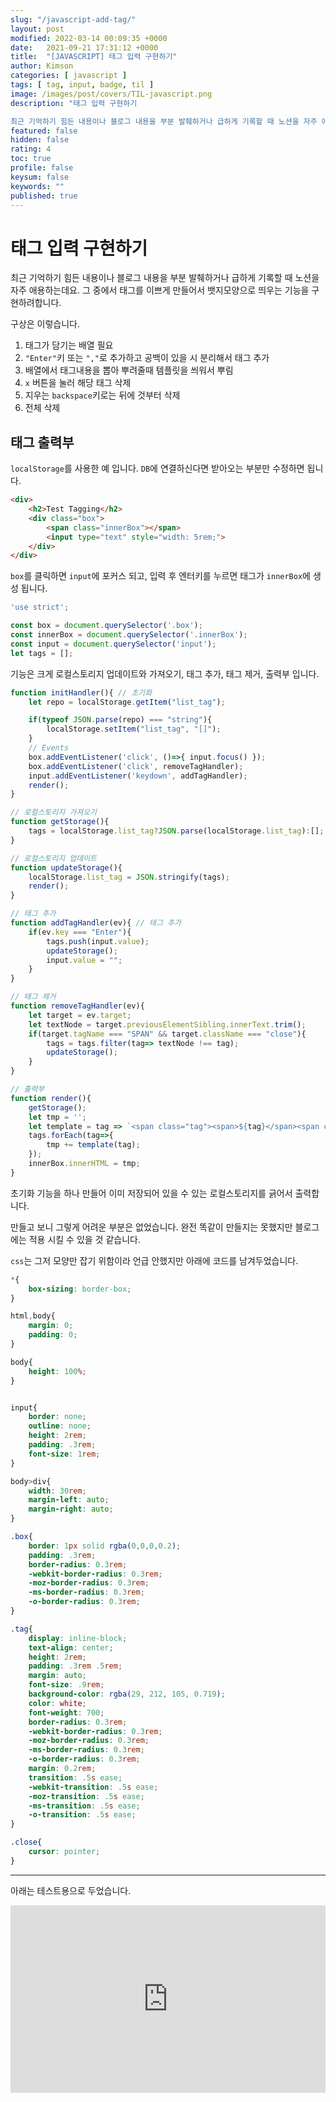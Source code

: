```yaml
---
slug: "/javascript-add-tag/"
layout: post
modified: 2022-03-14 00:09:35 +0000
date:   2021-09-21 17:31:12 +0000
title:  "[JAVASCRIPT] 태그 입력 구현하기"
author: Kimson
categories: [ javascript ]
tags: [ tag, input, badge, til ]
image: /images/post/covers/TIL-javascript.png
description: "태그 입력 구현하기

최근 기억하기 힘든 내용이나 블로그 내용을 부분 발췌하거나 급하게 기록할 때 노션을 자주 애용하는데요. 그 중에서 태그를 이쁘게 만들어서 뱃지모양으로 띄우는 기능을 구현하려합니다."
featured: false
hidden: false
rating: 4
toc: true
profile: false
keysum: false
keywords: ""
published: true
---
```


# 태그 입력 구현하기

최근 기억하기 힘든 내용이나 블로그 내용을 부분 발췌하거나 급하게 기록할 때 노션을 자주 애용하는데요. 그 중에서 태그를 이쁘게 만들어서 뱃지모양으로 띄우는 기능을 구현하려합니다.

구상은 이렇습니다.

1. 태그가 담기는 배열 필요
2. `"Enter"`키 또는 `","`로 추가하고 공백이 있을 시 분리해서 태그 추가
3. 배열에서 태그내용을 뽑아 뿌려줄때 템플릿을 씌워서 뿌림
4. `x` 버튼을 눌러 해당 태그 삭제
5. 지우는 `backspace`키로는 뒤에 것부터 삭제
6. 전체 삭제

## 태그 출력부

`localStorage`를 사용한 예 입니다. `DB`에 연결하신다면 받아오는 부분만 수정하면 됩니다.

```html
<div>
    <h2>Test Tagging</h2>
    <div class="box">
        <span class="innerBox"></span>
        <input type="text" style="width: 5rem;">
    </div>
</div>
```

`box`를 클릭하면 `input`에 포커스 되고, 입력 후 엔터키를 누르면 태그가 `innerBox`에 생성 됩니다.

```javascript
'use strict';

const box = document.querySelector('.box');
const innerBox = document.querySelector('.innerBox');
const input = document.querySelector('input');
let tags = [];
```

기능은 크게 로컬스토리지 업데이트와 가져오기, 태그 추가, 태그 제거, 출력부 입니다.

```javascript
function initHandler(){ // 초기화
    let repo = localStorage.getItem("list_tag");

    if(typeof JSON.parse(repo) === "string"){
        localStorage.setItem("list_tag", "[]");
    }
    // Events
    box.addEventListener('click', ()=>{ input.focus() });
    box.addEventListener('click', removeTagHandler);
    input.addEventListener('keydown', addTagHandler);
    render();
}

// 로컬스토리지 가져오기
function getStorage(){
    tags = localStorage.list_tag?JSON.parse(localStorage.list_tag):[];
}

// 로컬스토리지 업데이트
function updateStorage(){
    localStorage.list_tag = JSON.stringify(tags);
    render();
}

// 태그 추가
function addTagHandler(ev){ // 태그 추가
    if(ev.key === "Enter"){
        tags.push(input.value);
        updateStorage();
        input.value = "";
    }
}

// 태그 제거
function removeTagHandler(ev){
    let target = ev.target;
    let textNode = target.previousElementSibling.innerText.trim();
    if(target.tagName === "SPAN" && target.className === "close"){
        tags = tags.filter(tag=> textNode !== tag);
        updateStorage();
    }
}

// 출력부
function render(){
    getStorage();
    let tmp = '';
    let template = tag => `<span class="tag"><span>${tag}</span><span class="close">&times;</span></span>`;
    tags.forEach(tag=>{
        tmp += template(tag);
    });
    innerBox.innerHTML = tmp;
}
```

초기화 기능을 하나 만들어 이미 저장되어 있을 수 있는 로컬스토리지를 긁어서 출력합니다.

만들고 보니 그렇게 어려운 부분은 없었습니다. 완전 똑같이 만들지는 못했지만 블로그에는 적용 시킬 수 있을 것 같습니다.

`css`는 그저 모양만 잡기 위함이라 언급 안했지만 아래에 코드를 남겨두었습니다.

```css
*{
    box-sizing: border-box;
}

html,body{
    margin: 0;
    padding: 0;
}

body{
    height: 100%;
}


input{
    border: none;
    outline: none;
    height: 2rem;
    padding: .3rem;
    font-size: 1rem;
}

body>div{
    width: 30rem;
    margin-left: auto;
    margin-right: auto;
}

.box{
    border: 1px solid rgba(0,0,0,0.2);
    padding: .3rem;
    border-radius: 0.3rem;
    -webkit-border-radius: 0.3rem;
    -moz-border-radius: 0.3rem;
    -ms-border-radius: 0.3rem;
    -o-border-radius: 0.3rem;
}

.tag{
    display: inline-block;
    text-align: center;
    height: 2rem;
    padding: .3rem .5rem;
    margin: auto;
    font-size: .9rem;
    background-color: rgba(29, 212, 105, 0.719);
    color: white;
    font-weight: 700;
    border-radius: 0.3rem;
    -webkit-border-radius: 0.3rem;
    -moz-border-radius: 0.3rem;
    -ms-border-radius: 0.3rem;
    -o-border-radius: 0.3rem;
    margin: 0.2rem;
    transition: .5s ease;
    -webkit-transition: .5s ease;
    -moz-transition: .5s ease;
    -ms-transition: .5s ease;
    -o-transition: .5s ease;
}

.close{
    cursor: pointer;
}
```

-----

아래는 테스트용으로 두었습니다.

<iframe height="300" style="width: 100%;" scrolling="no" title="add_tag" src="https://codepen.io/kkn1125/embed/PoygQmR?default-tab=html%2Cresult" frameborder="no" loading="lazy" allowtransparency="true" allowfullscreen="true">
  See the Pen <a href="https://codepen.io/kkn1125/pen/PoygQmR">
  add_tag</a> by kkn1125 (<a href="https://codepen.io/kkn1125">@kkn1125</a>)
  on <a href="https://codepen.io">CodePen</a>.
</iframe>
